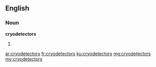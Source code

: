 ==English==

===Noun===
'''cryodetectors'''

# {{plural of|cryodetector}}

[[ar:cryodetectors]]
[[fr:cryodetectors]]
[[ku:cryodetectors]]
[[mg:cryodetectors]]
[[my:cryodetectors]]